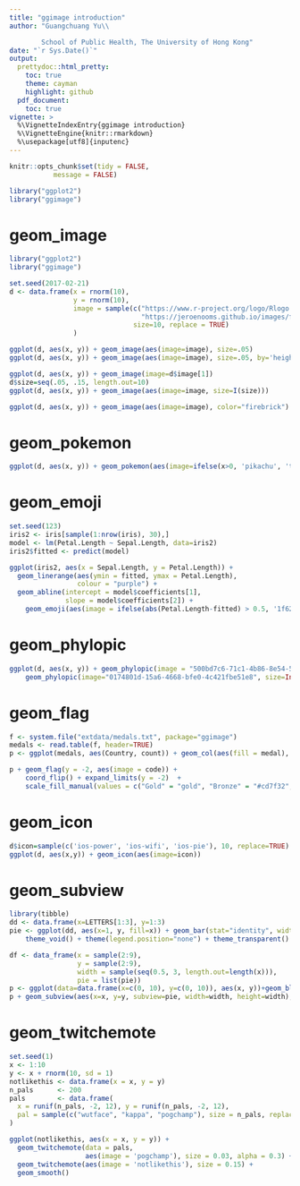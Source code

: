 ---
title: "ggimage introduction"
author: "Guangchuang Yu\\

        School of Public Health, The University of Hong Kong"
date: "`r Sys.Date()`"
output:
  prettydoc::html_pretty:
    toc: true
    theme: cayman
    highlight: github
  pdf_document:
    toc: true
vignette: >
  %\VignetteIndexEntry{ggimage introduction}
  %\VignetteEngine{knitr::rmarkdown}
  %\usepackage[utf8]{inputenc}
---

```{r style, echo=FALSE, results="asis", message=FALSE}
knitr::opts_chunk$set(tidy = FALSE,
		   message = FALSE)
```


```{r echo=FALSE, results="hide", message=FALSE}
library("ggplot2")
library("ggimage")
```


# geom_image

```{r warning=FALSE}
library("ggplot2")
library("ggimage")

set.seed(2017-02-21)
d <- data.frame(x = rnorm(10),
                y = rnorm(10),
                image = sample(c("https://www.r-project.org/logo/Rlogo.png",
                                 "https://jeroenooms.github.io/images/frink.png"),
                               size=10, replace = TRUE)
                )

ggplot(d, aes(x, y)) + geom_image(aes(image=image), size=.05)
ggplot(d, aes(x, y)) + geom_image(aes(image=image), size=.05, by='height')

ggplot(d, aes(x, y)) + geom_image(image=d$image[1])
d$size=seq(.05, .15, length.out=10)
ggplot(d, aes(x, y)) + geom_image(aes(image=image, size=I(size)))

ggplot(d, aes(x, y)) + geom_image(aes(image=image), color="firebrick")
```

# geom_pokemon

```{r}
ggplot(d, aes(x, y)) + geom_pokemon(aes(image=ifelse(x>0, 'pikachu', 'tauros')), size=.1)
```

# geom_emoji

```{r}
set.seed(123)
iris2 <- iris[sample(1:nrow(iris), 30),]
model <- lm(Petal.Length ~ Sepal.Length, data=iris2)
iris2$fitted <- predict(model)

ggplot(iris2, aes(x = Sepal.Length, y = Petal.Length)) +
  geom_linerange(aes(ymin = fitted, ymax = Petal.Length),
                 colour = "purple") +
  geom_abline(intercept = model$coefficients[1],
              slope = model$coefficients[2]) +
    geom_emoji(aes(image = ifelse(abs(Petal.Length-fitted) > 0.5, '1f622', '1f600')))
```


# geom_phylopic

```{r}
ggplot(d, aes(x, y)) + geom_phylopic(image = "500bd7c6-71c1-4b86-8e54-55f72ad1beca", size = .1) +
    geom_phylopic(image="0174801d-15a6-4668-bfe0-4c421fbe51e8", size=Inf, alpha=.6, color='steelblue')
```

# geom_flag

```{r}
f <- system.file("extdata/medals.txt", package="ggimage")
medals <- read.table(f, header=TRUE)
p <- ggplot(medals, aes(Country, count)) + geom_col(aes(fill = medal), width = .8)

p + geom_flag(y = -2, aes(image = code)) +
    coord_flip() + expand_limits(y = -2)  +
    scale_fill_manual(values = c("Gold" = "gold", "Bronze" = "#cd7f32", "Silver" = "#C0C0C0"))
```

# geom_icon

```{r}
d$icon=sample(c('ios-power', 'ios-wifi', 'ios-pie'), 10, replace=TRUE)
ggplot(d, aes(x,y)) + geom_icon(aes(image=icon))
```

# geom_subview

```{r}
library(tibble)
dd <- data.frame(x=LETTERS[1:3], y=1:3)
pie <- ggplot(dd, aes(x=1, y, fill=x)) + geom_bar(stat="identity", width=1) + coord_polar(theta="y") +
    theme_void() + theme(legend.position="none") + theme_transparent()

df <- data_frame(x = sample(2:9),
                 y = sample(2:9),
                 width = sample(seq(0.5, 3, length.out=length(x))),
                 pie = list(pie))
p <- ggplot(data=data.frame(x=c(0, 10), y=c(0, 10)), aes(x, y))+geom_blank()
p + geom_subview(aes(x=x, y=y, subview=pie, width=width, height=width), data=df)
```

# geom_twitchemote

```{r}
set.seed(1)
x <- 1:10
y <- x + rnorm(10, sd = 1)
notlikethis <- data.frame(x = x, y = y)
n_pals      <- 200
pals        <- data.frame(
  x = runif(n_pals, -2, 12), y = runif(n_pals, -2, 12),
  pal = sample(c("wutface", "kappa", "pogchamp"), size = n_pals, replace = TRUE)
)

ggplot(notlikethis, aes(x = x, y = y)) +
  geom_twitchemote(data = pals,
                   aes(image = 'pogchamp'), size = 0.03, alpha = 0.3) +
  geom_twitchemote(aes(image = 'notlikethis'), size = 0.15) +
  geom_smooth()
```
